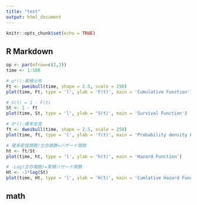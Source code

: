 ```yaml
---
title: "test"
output: html_document
---
```


```r
knitr::opts_chunk$set(echo = TRUE)
```

## R Markdown

```r
op <- par(mfrow=c(2,3))
time <- 1:500

# p*():累積分布
Ft <- pweibull(time, shape = 2.5, scale = 250)
plot(time, Ft, type = 'l', ylab = 'F(t)', main = 'Cumulative Function')

# S(t) = 1 - F(t)
St <- 1 - Ft
plot(time, St, type = 'l', ylab = 'S(t)', main = 'Survival Function')

# d*():確率密度
ft <- dweibull(time, shape = 2.5, scale = 250)
plot(time, ft, type = 'l', ylab = 'f(t)', main = 'Probability density Function')

# 確率密度関数/生存関数=ハザード関数
ht <- ft/St
plot(time, ht, type = 'l', ylab = 'h(t)', main = 'Hazard Function')

# -Log(生存関数)=累積ハザード関数
Ht <- -1*log(St)
plot(time, Ht, type = 'l', ylab = 'H(t)', main = 'Cumlative Hazard Function')
```

## math

